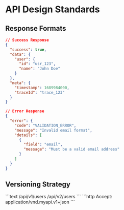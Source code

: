 
# API Design Standards

## Response Formats

```json
// Success Response
{
  "success": true,
  "data": {
    "user": {
      "id": "usr_123",
      "name": "John Doe"
    }
  },
  "meta": {
    "timestamp": 1689984000,
    "traceId": "trace_123"
  }
}

// Error Response
{
  "error": {
    "code": "VALIDATION_ERROR",
    "message": "Invalid email format",
    "details": [
      {
        "field": "email",
        "message": "Must be a valid email address"
      }
    ]
  }
}
```

## Versioning Strategy

<Cards>
  <Card title="URL Versioning" href="#">
    ```text
    /api/v1/users
    /api/v2/users
    ```
  </Card>
  <Card title="Header Versioning" href="#">
    ```http
    Accept: application/vnd.myapi.v1+json
    ```
  </Card>
</Cards> 